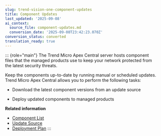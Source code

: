 ```yaml
---
slug: trend-vision-one-component-updates
title: Component Updates
last_updated: '2025-09-08'
ai_context:
  source_file: component-updates.md
  conversion_date: '2025-09-08T23:42:23.070Z'
conversion_status: converted
translation_ready: true
---
```


::: {role="main"}
The Trend Micro Apex Central server hosts component files that the managed products use to keep your network protected from the latest security threats.

Keep the components up-to-date by running manual or scheduled updates. Trend Micro Apex Central allows you to perform the following tasks:

- Download the latest component versions from an update source

- Deploy updated components to managed products

**Related information**

- [Component List](component-list.mdx)
- [Update Source](update-source.mdx)
- [Deployment Plan](deployment-plan.mdx)
:::
